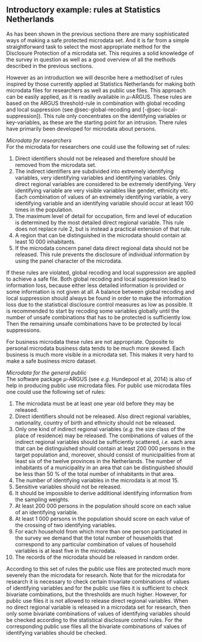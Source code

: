 ## Introductory example: rules at Statistics Netherlands {#sec-intro-example}

As has been shown in the previous sections there are many sophisticated ways of making a safe protected microdata set. And it is far from a simple straightforward task to select the most appropriate method for the Disclosure Protection of a microdata set. This requires a solid knowledge of the survey in question as well as a good overview of all the methods described in the previous sections.

However as an introduction we will describe here a method/set of rules inspired by those currently applied at Statistics Netherlands for making both microdata files for researchers as well as public use files. This approach can be easily applied, as it is readily available in $\mu$-ARGUS. These rules are based on the ARGUS threshold-rule in combination with global recoding and local suppression (see @sec-global-recoding and [-@sec-local-suppression]). This rule only concentrates on the identifying variables or key-variables, as these are the starting point for an intrusion. There rules have primarily been developed for microdata about persons.

*Microdata for researchers*\
For the microdata for researchers one could use the following set of rules:

1.  Direct identifiers should not be released and therefore should be removed from the microdata set.
2. The indirect identifiers are subdivided into extremely identifying variables, very identifying variables and identifying variables. Only direct regional variables are considered to be extremely identifying. Very identifying variable are very visible variables like gender, ethnicity etc. Each combination of values of an extremely identifying variable, a very identifying variable and an identifying variable should occur at least 100 times in the population.
3. The maximum level of detail for occupation, firm and level of education is determined by the most detailed direct regional variable. This rule does not replace rule 2, but is instead a practical extension of that rule.
4. A region that can be distinguished in the microdata should contain at least 10 000 inhabitants.
5. If the microdata concern panel data direct regional data should not be released. This rule prevents the disclosure of individual information by using the panel character of the microdata.

If these rules are violated, global recoding and local suppression are applied to achieve a safe file. Both global recoding and local suppression lead to information loss, because either less detailed information is provided or some information is not given at all. A balance between global recoding and local suppression should always be found in order to make the information loss due to the statistical disclosure control measures as low as possible. It is recommended to start by recoding some variables globally until the number of unsafe combinations that has to be protected is sufficiently low. Then the remaining unsafe combinations have to be protected by local suppressions.

For business microdata these rules are not appropriate. Opposite to personal microdata business data tends to be much more skewed. Each business is much more visible in a microdata set. This makes it very hard to make a safe business micro dataset.

*Microdata for the general public*\
The software package $\mu$-ARGUS (see *e.g.* Hundepool et al, 2014) is also of help in producing public use microdata files. For public use microdata files one could use the following set of rules:

1. The microdata must be at least one year old before they may be released.
2. Direct identifiers should not be released. Also direct regional variables, nationality, country of birth and ethnicity should not be released.
3. Only one kind of indirect regional variables (*e.g.* the size class of the place of residence) may be released. The combinations of values of the indirect regional variables should be sufficiently scattered, *i.e.* each area that can be distinguished should contain at least 200 000 persons in the target population and, moreover, should consist of municipalities from at least six of the twelve provinces in the Netherlands. The number of inhabitants of a municipality in an area that can be distinguished should be less than 50 % of the total number of inhabitants in that area.
4. The number of identifying variables in the microdata is at most 15.
5. Sensitive variables should not be released.
6. It should be impossible to derive additional identifying information from the sampling weights.
7. At least 200 000 persons in the population should score on each value of an identifying variable.
8. At least 1 000 persons in the population should score on each value of the crossing of two identifying variables.
9. For each household from which more than one person participated in the survey we demand that the total number of households that correspond to any particular combination of values of household variables is at least five in the microdata.
10. The records of the microdata should be released in random order.

According to this set of rules the public use files are protected much more severely than the microdata for research. Note that for the microdata for research it is necessary to check certain trivariate combinations of values of identifying variables and for the public use files it is sufficient to check bivariate combinations, but the thresholds are much higher. However, for public use files it is not allowed to release direct regional variables. When no direct regional variable is released in a microdata set for research, then only some bivariate combinations of values of identifying variables should be checked according to the statistical disclosure control rules. For the corresponding public use files all the bivariate combinations of values of identifying variables should be checked.

